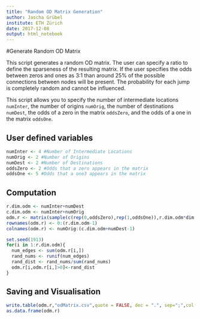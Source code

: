 ---
title: "Random OD Matrix Generation"
author: Jascha Grübel
institute: ETH Zürich
date: 2017-12-08
output: html_notebook
---

#Generate Random OD Matrix

This script generates a random OD matrix. The user can specify a ratio to define the sparseness of the resulting matrix. If the user specifies the odds between zeros and ones as 3:1 than around 25% of the possible connections between nodes will be present. The probability for each jump is completely random and cannot be influenced. 

This script allows you to specify the number of intermediate locations `numInter`, the number of origins `numOrig`, the number of destinations `numDest`, the odds of a zero in the matrix `oddsZero`, and the odds of a one in the matrix `oddsOne`.

## User defined variables
```{r}
numInter <- 4 #Number of Intermediate Locations
numOrig <- 2 #Number of Origins
numDest <- 2 #Number of Destinations
oddsZero <- 2 #Odds that a zero appears in the matrix
oddsOne <- 5 #Odds that a one3 appears in the matrix
```

## Computation
```{r}
r.dim.odm <- numInter+numDest
c.dim.odm <- numInter+numOrig
odm.r <- matrix(sample(c(rep(0,oddsZero),rep(1,oddsOne)),r.dim.odm*dim.odm, replace=TRUE),r.dim.odm,c.dim.odm)
rownames(odm.r) <- 0:(r.dim.odm-1)
colnames(odm.r) <- numOrig:(c.dim.odm+numDest-1)

set.seed(1913)
for(i in 1:r.dim.odm){
  num_edges <- sum(odm.r[i,])
  rand_nums <- runif(num_edges)
  rand_dist <- rand_nums/sum(rand_nums)
  odm.r[i,odm.r[i,]>0]<-rand_dist
}
```

## Saving and Visualisation
```{r}
write.table(odm.r,"odMatrix.csv",quote = FALSE, dec = ".", sep=";",col.names = NA)
as.data.frame(odm.r)
```
